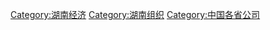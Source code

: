 {{Category diffuse}}

[[Category:湖南经济|Category:湖南经济]]
[[Category:湖南组织|Category:湖南组织]]
[[Category:中国各省公司|Category:中国各省公司]]